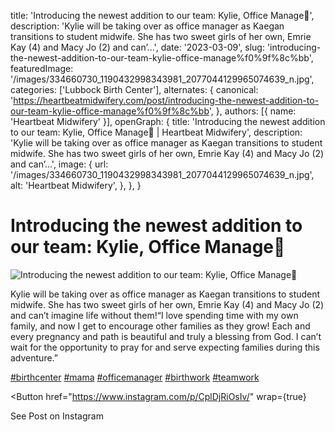   title: 'Introducing the newest addition to our team: Kylie, Office Manage🌻',
  description: 'Kylie will be taking over as office manager as Kaegan transitions to student midwife. She has two sweet girls of her own, Emrie Kay (4) and Macy Jo (2) and can’...',
  date: '2023-03-09',
  slug: 'introducing-the-newest-addition-to-our-team-kylie-office-manage%f0%9f%8c%bb',
  featuredImage: '/images/334660730_1190432998343981_2077044129965074639_n.jpg',
  categories: ['Lubbock Birth Center'],
  alternates: {
    canonical: 'https://heartbeatmidwifery.com/post/introducing-the-newest-addition-to-our-team-kylie-office-manage%f0%9f%8c%bb',
  },
  authors: [{ name: 'Heartbeat Midwifery' }],
  openGraph: {
    title: 'Introducing the newest addition to our team: Kylie, Office Manage🌻 | Heartbeat Midwifery',
    description: 'Kylie will be taking over as office manager as Kaegan transitions to student midwife. She has two sweet girls of her own, Emrie Kay (4) and Macy Jo (2) and can’...',
    image: {
      url: '/images/334660730_1190432998343981_2077044129965074639_n.jpg',
      alt: 'Heartbeat Midwifery',
    },
  },
}


# Introducing the newest addition to our team: Kylie, Office Manage🌻

<Image
  src="/images/334660730_1190432998343981_2077044129965074639_n.jpg"
  size="large"
  wrap={true}
  alt="Introducing the newest addition to our team: Kylie, Office Manage🌻"
/>

Kylie will be taking over as office manager as Kaegan transitions to student midwife. She has two sweet girls of her own, Emrie Kay (4) and Macy Jo (2) and can’t imagine life without them!“I love spending time with my own family, and now I get to encourage other families as they grow! Each and every pregnancy and path is beautiful and truly a blessing from God. I can’t wait for the opportunity to pray for and serve expecting families during this adventure.”

[#birthcenter](https://www.instagram.com/explore/tags/birthcenter/) [#mama](https://www.instagram.com/explore/tags/mama/) [#officemanager](https://www.instagram.com/explore/tags/officemanager/) [#birthwork](https://www.instagram.com/explore/tags/birthwork/) [#teamwork](https://www.instagram.com/explore/tags/teamwork/)

<Button
  href="https://www.instagram.com/p/CplDjRiOsIv/"
  wrap={true}
>
  See Post on Instagram
</Button>
